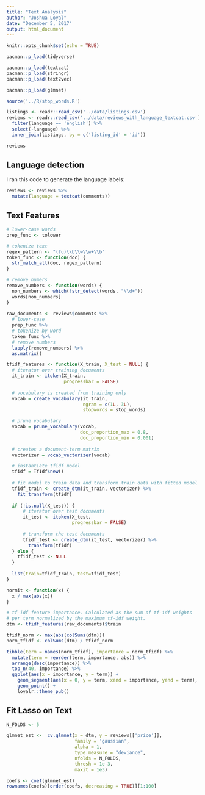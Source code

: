 ```yaml
---
title: "Text Analysis"
author: "Joshua Loyal"
date: "December 5, 2017"
output: html_document
---
```


```r
knitr::opts_chunk$set(echo = TRUE)

pacman::p_load(tidyverse)

pacman::p_load(textcat)
pacman::p_load(stringr)
pacman::p_load(text2vec)

pacman::p_load(glmnet)

source('../R/stop_words.R')
```

```r
listings <- readr::read_csv('../data/listings.csv')
reviews <- readr::read_csv('../data/reviews_with_language_textcat.csv') %>% 
  filter(language == 'english') %>% 
  select(-language) %>% 
  inner_join(listings, by = c('listing_id' = 'id'))

reviews
```

## Language detection

I ran this code to generate the language labels:

```r
reviews <- reviews %>% 
  mutate(language = textcat(comments))
```

## Text Features

```r
# lower-case words
prep_func <- tolower

# tokenize text
regex_pattern <- "(?u)\\b\\w\\w+\\b"
token_func <- function(doc) {
  str_match_all(doc, regex_pattern)
}

# remove numers
remove_numbers <- function(words) {
  non_numbers <- which(!str_detect(words, "\\d+"))
  words[non_numbers]
}
  
raw_documents <- reviews$comments %>% 
  # lower-case
  prep_func %>% 
  # tokenize by word
  token_func %>% 
  # remove numbers
  lapply(remove_numbers) %>% 
  as.matrix()
```

```r
tfidf_features <- function(X_train, X_test = NULL) {
  # iterator over training documents
  it_train <- itoken(X_train, 
                     progressbar = FALSE)
  
  # vocabulary is created from training only
  vocab = create_vocabulary(it_train,
                            ngram = c(1L, 3L),
                            stopwords = stop_words)

  # prune vocabulary
  vocab = prune_vocabulary(vocab,
                           doc_proportion_max = 0.8,
                           doc_proportion_min = 0.001)
  
  # creates a document-term matrix
  vectorizer = vocab_vectorizer(vocab)

  # instantiate tfidf model
  tfidf = TfIdf$new()
  
  # fit model to train data and transform train data with fitted model
  tfidf_train <- create_dtm(it_train, vectorizer) %>% 
    fit_transform(tfidf)
  
  if (!is.null(X_test)) {
      # iterator over test documents
      it_test <- itoken(X_test,
                        progressbar = FALSE)
    
      # transform the test documents
      tfidf_test <- create_dtm(it_test, vectorizer) %>% 
        transform(tfidf)
  } else {
    tfidf_test <- NULL
  }
  
  list(train=tfidf_train, test=tfidf_test)
}
```

```r
normit <- function(x) {
  x / max(abs(x))
}

# tf-idf feature importance. Calculated as the sum of tf-idf weights
# per term normalized by the maximum tf-idf weight.
dtm <- tfidf_features(raw_documents)$train
```

```r

tfidf_norm <- max(abs(colSums(dtm)))
norm_tfidf <- colSums(dtm) / tfidf_norm

tibble(term = names(norm_tfidf), importance = norm_tfidf) %>% 
  mutate(term = reorder(term, importance, abs)) %>% 
  arrange(desc(importance)) %>% 
  top_n(40, importance) %>% 
  ggplot(aes(x = importance, y = term)) +
    geom_segment(aes(x = 0, y = term, xend = importance, yend = term), color = "grey50") +
    geom_point() +
    loyalr::theme_pub()
```

## Fit Lasso on Text
```r
N_FOLDS <- 5

glmnet_est <-  cv.glmnet(x = dtm, y = reviews[['price']], 
                         family = 'gaussian', 
                         alpha = 1,
                         type.measure = "deviance",
                         nfolds = N_FOLDS,
                         thresh = 1e-3,
                         maxit = 1e3)
```

```r
coefs <- coef(glmnet_est)
rownames(coefs)[order(coefs, decreasing = TRUE)][1:100]
```